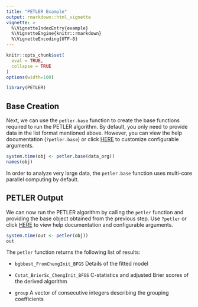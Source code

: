 ```yaml
---
title: "PETLER Example"
output: rmarkdown::html_vignette
vignette: >
  %\VignetteIndexEntry{example}
  %\VignetteEngine{knitr::rmarkdown}
  %\VignetteEncoding{UTF-8}
---
```


```r
knitr::opts_chunk$set(
  eval = TRUE,
  collapse = TRUE
)
options(width=100)
```

```r
library(PETLER)
```

## Base Creation

Next, we can use the `petler.base` function to create the base functions required to run the PETLER algorithm. By default, you only need to provide data in the list format mentioned above. However, you can view the help documentation (`?petler.base`) or click [HERE](https://celehs.github.io/PETLER/reference/petler.base.html) to customize configurable arguments.

```r
system.time(obj <- petler.base(data_org))
names(obj)
```

In order to analyze very large data, the `petler.base` function uses multi-core parallel computing by default.

## PETLER Output

We can now run the PETLER algorithm by calling the `petler` function and providing the base object obtained from the previous step. Use `?petler` or click [HERE](https://celehs.github.io/PETLER/reference/petler.html) to view help documentation and configurable arguments.

```r
system.time(out <- petler(obj))
out
```

The `petler` function returns the following list of results:

- `bgbbest_FromChengInit_BFGS` Details of the fitted model

- `Cstat_BrierSc_ChengInit_BFGS` C-statistics and adjusted Brier scores of the derived algorithm

- `group` A vector of consecutive integers describing the grouping coefficients
